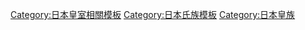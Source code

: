 {{template category|topic=[[日本|日本]][[皇族|皇族]]}}

[[Category:日本皇室相關模板|Category:日本皇室相關模板]]
[[Category:日本氏族模板|Category:日本氏族模板]]
[[Category:日本皇族|Category:日本皇族]]